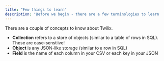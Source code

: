 ```yaml
---
title: "Few things to learn"
description: "Before we begin - there are a few terminologies to learn..."
---
```


There are a couple of concepts to know about Twilix.

- **Collection** refers to a store of objects (similar to a table of rows in SQL). These are case-senstiive!
- **Object** is any JSON-like storage (similar to a row in SQL)
- **Field** is the name of each column in your CSV or each key in your JSON
